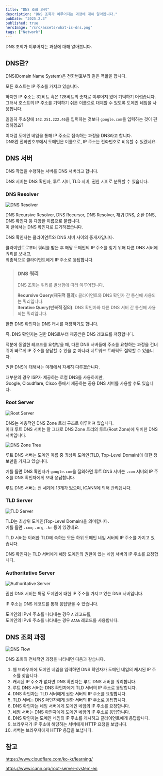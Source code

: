 ```yaml
---
title: "DNS 조회 과정"
description: "DNS 조회가 이루어지는 과정에 대해 알아봅니다."
pubDate: "2025.2.3"
published: true
heroImage: "/src/assets/what-is-dns.png"
tags: ["Network"]
---
```


DNS 조회가 이루어지는 과정에 대해 알아봅니다.

## DNS란?

DNS(Domain Name System)은 전화번호부와 같은 역할을 합니다.

모든 호스트는 IP 주소를 가지고 있습니다.

하지만 IP 주소는 32비트 혹은 128비트의 숫자로 이루어져 있어 기억하기 어렵습니다.<br/>
그래서 호스트의 IP 주소를 기억하기 쉬운 이름으로 대체할 수 있도록 도메인 네임을 사용합니다.

일일히 주소창에 `142.251.222.46`을 입력하는 것보다 `google.com`을 입력하는 것이 편리하겠죠?

이처럼 도메인 네임을 통해 IP 주소로 접속하는 과정을 DNS라고 합니다.<br/>
DNS란 전화번호부에서 도메인은 이름으로, IP 주소는 전화번호로 비유할 수 있겠네요.

## DNS 서버

DNS 작업을 수행하는 서버를 DNS 서버라고 합니다.

DNS 서버는 DNS 확인자, 루트 서버, TLD 서버, 권한 서버로 분류할 수 있습니다.

### DNS Resolver

![DNS Resolver](../../assets/dns_record_request_sequence_recursive_resolver.webp)

DNS Recursive Resolver, DNS Recursor, DNS Resolver,
재귀 DNS, 순환 DNS, DNS 확인자 등 다양한 이름으로 불립니다.<br/>
이 글에서는 DNS 확인자로 표기하겠습니다.

DNS 확인자는 클라이언트와 DNS 서버 사이의 중개자입니다.

클라이언트로부터 쿼리를 받은 후 해당 도메인의 IP 주소를 찾기 위해 다른 DNS 서버에 쿼리를 보내고,<br/>
최종적으로 클라이언트에게 IP 주소로 응답합니다.

> ### DNS 쿼리
>
> DNS 조회는 쿼리를 발생함에 따라 이루어집니다.
>
> **Recursive Query(재귀적 질의)**: 클라이언트와 DNS 확인자 간 통신에 사용되는 쿼리입니다.<br/>
> **Iterative Query(반복적 질의)**: DNS 확인자와 다른 DNS 서버 간 통신에 사용되는 쿼리입니다.

한편 DNS 확인자는 DNS 캐시를 저장하기도 합니다.

즉, DNS 확인자는 권한 DNS로부터 제공받은 DNS 레코드를 저장합니다.

덕분에 동일한 레코드를 요청받을 때, 다른 DNS 서버들에 주소를 요청하는 과정을 건너뛰어 빠르게 IP 주소를 응답할 수 있을 뿐 아니라 네트워크 트래픽도 절약할 수 있습니다.

권한 DNS에 대해서는 아래에서 자세히 다루겠습니다.

대부분의 경우 ISP가 제공하는 로컬 DNS를 사용하지만,<br/>
Google, Cloudflare, Cisco 등에서 제공하는 공용 DNS 서버를 사용할 수도 있습니다.

### Root Server

![Root Server](../../assets/dns_record_request_sequence_root.webp)

DNS는 계층적인 DNS Zone 트리 구조로 이루어져 있습니다.<br/>
이때 루트 DNS 서버는 말 그대로 DNS Zone 트리의 루트(Root Zone)에 위치한 DNS 서버입니다.

![DNS Zone Tree](https://www.cloudflare.com/img/learning/dns/glossary/dns-root-server/dns-root-server.png)

루트 DNS 서버는 도메인 이름 중 최상위 도메인(TLD, Top-Level Domain)에 대한 정보만을 가지고 있습니다.

예를 들면 DNS 확인자가 `google.com`을 질의하면 루트 DNS 서버는 `.com` 서버의 IP 주소를 DNS 확인자에게 보내 응답합니다.

루트 DNS 서버는 전 세계에 13개가 있으며, ICANN에 의해 관리됩니다.

### TLD Server

![TLD Server](../../assets/dns_record_request_sequence_tld_nameserver.webp)

TLD는 최상위 도메인(Top-Level Domain)을 의미합니다.<br/>
예를 들면 `.com`, `.org`, `.kr` 등이 있겠네요.

TLD 서버는 이러한 TLD에 속하는 모든 하위 도메인 네임 서버의 IP 주소를 가지고 있습니다.

DNS 확인자는 TLD 서버에게 해당 도메인의 권한이 있는 네임 서버의 IP 주소를 요청합니다.

### Authoritative Server

![Authoritative Server](https://cf-assets.www.cloudflare.com/slt3lc6tev37/6Cxvsc4NOvmU4pPkKbkDmP/a7588a4c8a3c187e9175a40fa1b3d548/dns_record_request_sequence_authoritative_nameserver.png)

권한 DNS 서버는 특정 도메인에 대한 IP 주소를 가지고 있는 DNS 서버입니다.

IP 주소는 DNS 레코드를 통해 응답받을 수 있습니다.

도메인의 IPv4 주소를 나타내는 경우 `A` 레코드를,<br/>
도메인의 IPv6 주소를 나타내는 경우 `AAAA` 레코드를 사용합니다.

## DNS 조회 과정

![DNS Flow](../../assets/what_is_a_dns_server_dns_lookup.webp)

DNS 조회의 전체적인 과정을 나타내면 다음과 같습니다.

1. 웹 브라우저에 도메인 네임을 입력하면 DNS 확인자가 도메인 네임의 캐시된 IP 주소를 찾습니다.
2. 캐시된 IP 주소가 없다면 DNS 확인자는 루트 DNS 서버를 쿼리합니다.
3. 루트 DNS 서버는 DNS 확인자에게 TLD 서버의 IP 주소로 응답합니다.
4. DNS 확인자는 TLD 서버에게 권한 서버의 IP 주소를 요청합니다.
5. TLD 서버는 DNS 확인자에게 권한 서버의 IP 주소로 응답합니다.
6. DNS 확인자는 네임 서버에게 도메인 네임의 IP 주소를 요청합니다.
7. 네임 서버는 DNS 확인자에게 도메인 네임의 IP 주소로 응답합니다.
8. DNS 확인자는 도메인 네임의 IP 주소를 캐시하고 클라이언트에게 응답합니다.
9. 브라우저가 IP 주소에 해당하는 서버에게 HTTP 요청을 보냅니다.
10. 서버는 브라우저에게 HTTP 응답을 보냅니다.

## 참고

https://www.cloudflare.com/ko-kr/learning/

https://www.icann.org/root-server-system-en